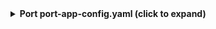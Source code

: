 <details>
  <summary><b>Port port-app-config.yaml (click to expand)</b></summary>

```yaml showLineNumbers
  - kind: team
    selector:
      query: 'true'
      members: true
    port:
      entity:
        mappings:
          identifier: .id | tostring
          title: .name
          blueprint: '"githubTeam"'
          properties:
            slug: .slug
            description: .description
            link: .url
            permission: .permission
            notification_setting: .notificationSetting
          relations:
            team_member: '[.members.nodes[].login]'
  - kind: team
    selector:
      query: 'true'
      members: true
    port:
      itemsToParse: .members.nodes
      entity:
        mappings:
          identifier: .login
          title: .login
          blueprint: '"githubTeamMember"'
          properties:
            all: .


```
</details>
